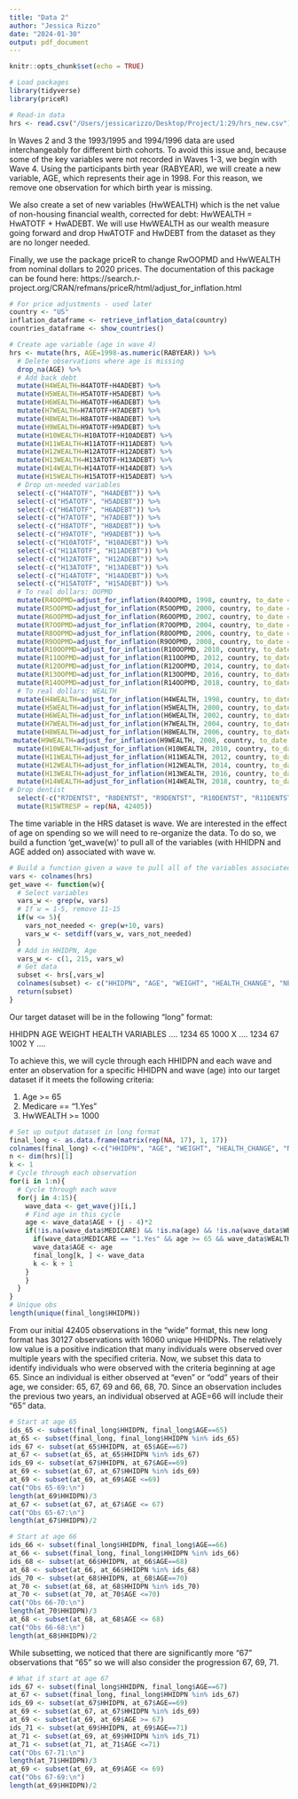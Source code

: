 ```yaml
---
title: "Data 2"
author: "Jessica Rizzo"
date: "2024-01-30"
output: pdf_document
---
```


```r
knitr::opts_chunk$set(echo = TRUE)
```

```r
# Load packages
library(tidyverse)
library(priceR)
```

```r
# Read-in data
hrs <- read.csv("/Users/jessicarizzo/Desktop/Project/1:29/hrs_new.csv")
```

In Waves 2 and 3 the 1993/1995 and 1994/1996 data are used interchangeably for different birth cohorts. To avoid this issue and, because some of the key variables were not recorded in Waves 1-3, we begin with Wave 4. Using the participants birth year (RABYEAR), we will create a new variable, AGE, which represents their age in 1998. For this reason, we remove one observation for which birth year is missing. 

We also create a set of new variables (HwWEALTH) which is the net value of non-housing financial wealth, corrected for debt: HwWEALTH = HwATOTF + HwADEBT. We will use HwWEALTH as our wealth measure going forward and drop HwATOTF and HwDEBT from the dataset as they are no longer needed. 

Finally, we use the package priceR to change RwOOPMD and HwWEALTH from nominal dollars to 2020 prices. The documentation of this package can be found here: https://search.r-project.org/CRAN/refmans/priceR/html/adjust_for_inflation.html

```r
# For price adjustments - used later
country <- "US"
inflation_dataframe <- retrieve_inflation_data(country)
countries_dataframe <- show_countries()
```

```r
# Create age variable (age in wave 4)
hrs <- mutate(hrs, AGE=1998-as.numeric(RABYEAR)) %>%
  # Delete observations where age is missing
  drop_na(AGE) %>%
  # Add back debt
  mutate(H4WEALTH=H4ATOTF+H4ADEBT) %>%
  mutate(H5WEALTH=H5ATOTF+H5ADEBT) %>%
  mutate(H6WEALTH=H6ATOTF+H6ADEBT) %>%
  mutate(H7WEALTH=H7ATOTF+H7ADEBT) %>%
  mutate(H8WEALTH=H8ATOTF+H8ADEBT) %>%
  mutate(H9WEALTH=H9ATOTF+H9ADEBT) %>%
  mutate(H10WEALTH=H10ATOTF+H10ADEBT) %>%
  mutate(H11WEALTH=H11ATOTF+H11ADEBT) %>%
  mutate(H12WEALTH=H12ATOTF+H12ADEBT) %>%
  mutate(H13WEALTH=H13ATOTF+H13ADEBT) %>%
  mutate(H14WEALTH=H14ATOTF+H14ADEBT) %>%
  mutate(H15WEALTH=H15ATOTF+H15ADEBT) %>%
  # Drop un-needed variables
  select(-c("H4ATOTF", "H4ADEBT")) %>%
  select(-c("H5ATOTF", "H5ADEBT")) %>%
  select(-c("H6ATOTF", "H6ADEBT")) %>%
  select(-c("H7ATOTF", "H7ADEBT")) %>%
  select(-c("H8ATOTF", "H8ADEBT")) %>%
  select(-c("H9ATOTF", "H9ADEBT")) %>%
  select(-c("H10ATOTF", "H10ADEBT")) %>%
  select(-c("H11ATOTF", "H11ADEBT")) %>%
  select(-c("H12ATOTF", "H12ADEBT")) %>%
  select(-c("H13ATOTF", "H13ADEBT")) %>%
  select(-c("H14ATOTF", "H14ADEBT")) %>%
  select(-c("H15ATOTF", "H15ADEBT")) %>%
  # To real dollars: OOPMD
  mutate(R4OOPMD=adjust_for_inflation(R4OOPMD, 1998, country, to_date = 2020, inflation_dataframe = inflation_dataframe, countries_dataframe = countries_dataframe)) %>%
  mutate(R5OOPMD=adjust_for_inflation(R5OOPMD, 2000, country, to_date = 2020, inflation_dataframe = inflation_dataframe, countries_dataframe = countries_dataframe)) %>%
  mutate(R6OOPMD=adjust_for_inflation(R6OOPMD, 2002, country, to_date = 2020, inflation_dataframe = inflation_dataframe, countries_dataframe = countries_dataframe)) %>%
  mutate(R7OOPMD=adjust_for_inflation(R7OOPMD, 2004, country, to_date = 2020, inflation_dataframe = inflation_dataframe, countries_dataframe = countries_dataframe)) %>%
  mutate(R8OOPMD=adjust_for_inflation(R8OOPMD, 2006, country, to_date = 2020, inflation_dataframe = inflation_dataframe, countries_dataframe = countries_dataframe)) %>%
  mutate(R9OOPMD=adjust_for_inflation(R9OOPMD, 2008, country, to_date = 2020, inflation_dataframe = inflation_dataframe, countries_dataframe = countries_dataframe)) %>%
  mutate(R10OOPMD=adjust_for_inflation(R10OOPMD, 2010, country, to_date = 2020, inflation_dataframe = inflation_dataframe, countries_dataframe = countries_dataframe)) %>%
  mutate(R11OOPMD=adjust_for_inflation(R11OOPMD, 2012, country, to_date = 2020, inflation_dataframe = inflation_dataframe, countries_dataframe = countries_dataframe)) %>%
  mutate(R12OOPMD=adjust_for_inflation(R12OOPMD, 2014, country, to_date = 2020, inflation_dataframe = inflation_dataframe, countries_dataframe = countries_dataframe)) %>%
  mutate(R13OOPMD=adjust_for_inflation(R13OOPMD, 2016, country, to_date = 2020, inflation_dataframe = inflation_dataframe, countries_dataframe = countries_dataframe)) %>%
  mutate(R14OOPMD=adjust_for_inflation(R14OOPMD, 2018, country, to_date = 2020, inflation_dataframe = inflation_dataframe, countries_dataframe = countries_dataframe)) %>%
  # To real dollars: WEALTH
  mutate(H4WEALTH=adjust_for_inflation(H4WEALTH, 1998, country, to_date = 2020, inflation_dataframe = inflation_dataframe, countries_dataframe = countries_dataframe)) %>%
  mutate(H5WEALTH=adjust_for_inflation(H5WEALTH, 2000, country, to_date = 2020, inflation_dataframe = inflation_dataframe, countries_dataframe = countries_dataframe)) %>%
  mutate(H6WEALTH=adjust_for_inflation(H6WEALTH, 2002, country, to_date = 2020, inflation_dataframe = inflation_dataframe, countries_dataframe = countries_dataframe)) %>%
  mutate(H7WEALTH=adjust_for_inflation(H7WEALTH, 2004, country, to_date = 2020, inflation_dataframe = inflation_dataframe, countries_dataframe = countries_dataframe)) %>%
  mutate(H8WEALTH=adjust_for_inflation(H8WEALTH, 2006, country, to_date = 2020, inflation_dataframe = inflation_dataframe, countries_dataframe = countries_dataframe)) %>%
 mutate(H9WEALTH=adjust_for_inflation(H9WEALTH, 2008, country, to_date = 2020, inflation_dataframe = inflation_dataframe, countries_dataframe = countries_dataframe)) %>%
  mutate(H10WEALTH=adjust_for_inflation(H10WEALTH, 2010, country, to_date = 2020, inflation_dataframe = inflation_dataframe, countries_dataframe = countries_dataframe)) %>%
  mutate(H11WEALTH=adjust_for_inflation(H11WEALTH, 2012, country, to_date = 2020, inflation_dataframe = inflation_dataframe, countries_dataframe = countries_dataframe)) %>%
  mutate(H12WEALTH=adjust_for_inflation(H12WEALTH, 2014, country, to_date = 2020, inflation_dataframe = inflation_dataframe, countries_dataframe = countries_dataframe)) %>%
  mutate(H13WEALTH=adjust_for_inflation(H13WEALTH, 2016, country, to_date = 2020, inflation_dataframe = inflation_dataframe, countries_dataframe = countries_dataframe)) %>%
  mutate(H14WEALTH=adjust_for_inflation(H14WEALTH, 2018, country, to_date = 2020, inflation_dataframe = inflation_dataframe, countries_dataframe = countries_dataframe)) %>%
# Drop dentist
  select(-c("R7DENTST", "R8DENTST", "R9DENTST", "R10DENTST", "R11DENTST", "R12DENTST", "R13DENTST", "R14DENTST", "R15DENTST")) %>%
  mutate(R15WTRESP = rep(NA, 42405))
```

The time variable in the HRS dataset is wave. We are interested in the effect of age on spending so we will need to re-organize the data. To do so, we build a function 'get_wave(w)' to pull all of the variables (with HHIDPN and AGE added on) associated with wave w. 

```r
# Build a function given a wave to pull all of the variables associated with that wave
vars <- colnames(hrs)
get_wave <- function(w){
  # Select variables
  vars_w <- grep(w, vars)
  # If w = 1-5, remove 11-15
  if(w <= 5){
    vars_not_needed <- grep(w+10, vars)
    vars_w <- setdiff(vars_w, vars_not_needed)
  }
  # Add in HHIDPN, Age
  vars_w <- c(1, 215, vars_w)
  # Get data
  subset <- hrs[,vars_w]
  colnames(subset) <- c("HHIDPN", "AGE", "WEIGHT", "HEALTH_CHANGE", "NEW_CONDS", "HOSP", "NRS_HOME", "DOCTOR", "OUT_PT", "DRUGS", "HOME_CARE", "SPECIAL_FAC", "SPENDING", "SOCIAL", "ISSI", "MEDICARE", "WEALTH")
  return(subset)
}
```

Our target dataset will be in the following "long" format:  

HHIDPN   AGE   WEIGHT   HEALTH VARIABLES     ....
  1234    65    1000                   X     ....
  1234    67    1002                   Y     ....
  
To achieve this, we will cycle through each HHIDPN and each wave and enter an observation for a specific HHIDPN and wave (age) into our target dataset if it meets the following criteria:

(1) Age >= 65
(2) Medicare == "1.Yes"
(3) HwWEALTH >= 1000

```r
# Set up output dataset in long format
final_long <- as.data.frame(matrix(rep(NA, 17), 1, 17))
colnames(final_long) <-c("HHIDPN", "AGE", "WEIGHT", "HEALTH_CHANGE", "NEW_CONDS", "HOSP", "NRS_HOME", "DOCTOR", "OUT_PT", "DRUGS", "HOME_CARE", "SPECIAL_FAC", "SPENDING", "SOCIAL", "ISSI", "MEDICARE", "WEALTH")
n <- dim(hrs)[1]
k <- 1
# Cycle through each observation
for(i in 1:n){
  # Cycle through each wave
  for(j in 4:15){
    wave_data <- get_wave(j)[i,]
    # Find age in this cycle
    age <- wave_data$AGE + (j - 4)*2
    if(!is.na(wave_data$MEDICARE) && !is.na(age) && !is.na(wave_data$WEALTH)){
      if(wave_data$MEDICARE == "1.Yes" && age >= 65 && wave_data$WEALTH >= 1000){
      wave_data$AGE <- age
      final_long[k, ] <- wave_data
      k <- k + 1
    } 
    }
  }
}
# Unique obs
length(unique(final_long$HHIDPN))
```

From our initial 42405 observations in the "wide" format, this new long format has 30127 observations with 16060 unique HHIDPNs. The relatively low value is a positive indication that many individuals were observed over multiple years with the specified criteria. Now, we subset this data to identify individuals who were observed with the criteria beginning at age 65. Since an individual is either observed at "even" or "odd" years of their age, we consider: 65, 67, 69 and 66, 68, 70. Since an observation includes the previous two years, an individual observed at AGE=66 will include their "65" data. 

```r
# Start at age 65
ids_65 <- subset(final_long$HHIDPN, final_long$AGE==65)
at_65 <- subset(final_long, final_long$HHIDPN %in% ids_65)
ids_67 <- subset(at_65$HHIDPN, at_65$AGE==67)
at_67 <- subset(at_65, at_65$HHIDPN %in% ids_67)
ids_69 <- subset(at_67$HHIDPN, at_67$AGE==69)
at_69 <- subset(at_67, at_67$HHIDPN %in% ids_69)
at_69 <- subset(at_69, at_69$AGE <=69)
cat("Obs 65-69:\n")
length(at_69$HHIDPN)/3
at_67 <- subset(at_67, at_67$AGE <= 67)
cat("Obs 65-67:\n")
length(at_67$HHIDPN)/2
```

```r
# Start at age 66 
ids_66 <- subset(final_long$HHIDPN, final_long$AGE==66)
at_66 <- subset(final_long, final_long$HHIDPN %in% ids_66)
ids_68 <- subset(at_66$HHIDPN, at_66$AGE==68)
at_68 <- subset(at_66, at_66$HHIDPN %in% ids_68)
ids_70 <- subset(at_68$HHIDPN, at_68$AGE==70)
at_70 <- subset(at_68, at_68$HHIDPN %in% ids_70)
at_70 <- subset(at_70, at_70$AGE <=70)
cat("Obs 66-70:\n")
length(at_70$HHIDPN)/3
at_68 <- subset(at_68, at_68$AGE <= 68)
cat("Obs 66-68:\n")
length(at_68$HHIDPN)/2
```

While subsetting, we noticed that there are significantly more "67" observations that "65" so we will also consider the progression 67, 69, 71. 

```r
# What if start at age 67
ids_67 <- subset(final_long$HHIDPN, final_long$AGE==67)
at_67 <- subset(final_long, final_long$HHIDPN %in% ids_67)
ids_69 <- subset(at_67$HHIDPN, at_67$AGE==69)
at_69 <- subset(at_67, at_67$HHIDPN %in% ids_69)
at_69 <- subset(at_69, at_69$AGE >= 67)
ids_71 <- subset(at_69$HHIDPN, at_69$AGE==71)
at_71 <- subset(at_69, at_69$HHIDPN %in% ids_71)
at_71 <- subset(at_71, at_71$AGE <=71)
cat("Obs 67-71:\n")
length(at_71$HHIDPN)/3
at_69 <- subset(at_69, at_69$AGE <= 69)
cat("Obs 67-69:\n")
length(at_69$HHIDPN)/2
```





